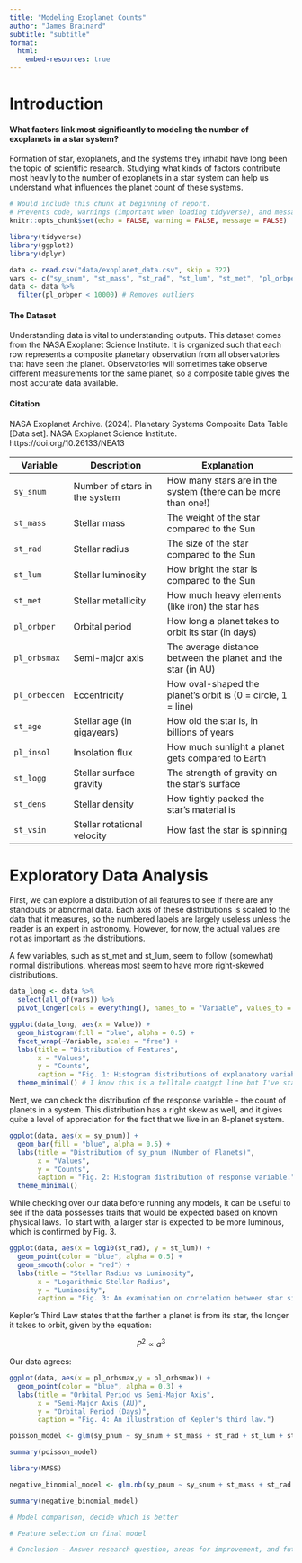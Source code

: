 ```yaml
---
title: "Modeling Exoplanet Counts"
author: "James Brainard"
subtitle: "subtitle"
format: 
  html:
    embed-resources: true
---
```


# Introduction

#### What factors link most significantly to modeling the number of exoplanets in a star system?

Formation of star, exoplanets, and the systems they inhabit have long been the topic of scientific research. Studying what kinds of factors contribute most heavily to the number of exoplanets in a star system can help us understand what influences the planet count of these systems.

```r
# Would include this chunk at beginning of report.
# Prevents code, warnings (important when loading tidyverse), and messages from outputting
knitr::opts_chunk$set(echo = FALSE, warning = FALSE, message = FALSE)
```

```r
library(tidyverse)
library(ggplot2)
library(dplyr)
```

```r
data <- read.csv("data/exoplanet_data.csv", skip = 322)
vars <- c("sy_snum", "st_mass", "st_rad", "st_lum", "st_met", "pl_orbper", "pl_orbsmax", "pl_orbeccen", "st_age", "pl_insol", "st_logg", "st_dens", "st_vsin")
data <- data %>%
  filter(pl_orbper < 10000) # Removes outliers
```


#### The Dataset
Understanding data is vital to understanding outputs. This dataset comes from the NASA Exoplanet Science Institute. It is organized such that each row represents a composite planetary observation from all observatories that have seen the planet. Observatories will sometimes take observe different measurements for the same planet, so a composite table gives the most accurate data available.

#### Citation
NASA Exoplanet Archive. (2024). Planetary Systems Composite Data Table [Data set]. NASA Exoplanet Science Institute. https://doi.org/10.26133/NEA13

| Variable      | Description                                | Explanation                                     |
|--------------|--------------------------------------------|----------------------------------------------------------------|
| `sy_snum`    | Number of stars in the system             | How many stars are in the system (there can be more than one!) |
| `st_mass`    | Stellar mass                              | The weight of the star compared to the Sun                     |
| `st_rad`     | Stellar radius                            | The size of the star compared to the Sun                       |
| `st_lum`     | Stellar luminosity                        | How bright the star is compared to the Sun                     |
| `st_met`     | Stellar metallicity                       | How much heavy elements (like iron) the star has               |
| `pl_orbper`  | Orbital period                            | How long a planet takes to orbit its star (in days)            |
| `pl_orbsmax` | Semi-major axis                           | The average distance between the planet and the star (in AU)   |
| `pl_orbeccen`| Eccentricity                              | How oval-shaped the planet’s orbit is (0 = circle, 1 = line)   |
| `st_age`     | Stellar age (in gigayears)                | How old the star is, in billions of years                      |
| `pl_insol`   | Insolation flux                           | How much sunlight a planet gets compared to Earth              |
| `st_logg`    | Stellar surface gravity                   | The strength of gravity on the star's surface                  |
| `st_dens`    | Stellar density                           | How tightly packed the star’s material is                      |
| `st_vsin`    | Stellar rotational velocity               | How fast the star is spinning                                  |

# Exploratory Data Analysis

First, we can explore a distribution of all features to see if there are any standouts or abnormal data. Each axis of these distributions is scaled to the data that it measures, so the numbered labels are largely useless unless the reader is an expert in astronomy. However, for now, the actual values are not as important as the distributions.

A few variables, such as st_met and st_lum, seem to follow (somewhat) normal distributions, whereas most seem to have more right-skewed distributions.

```r
data_long <- data %>%
  select(all_of(vars)) %>%
  pivot_longer(cols = everything(), names_to = "Variable", values_to = "Value")

ggplot(data_long, aes(x = Value)) +
  geom_histogram(fill = "blue", alpha = 0.5) +
  facet_wrap(~Variable, scales = "free") +
  labs(title = "Distribution of Features",
       x = "Values",
       y = "Counts",
       caption = "Fig. 1: Histogram distributions of explanatory variables.") +
  theme_minimal() # I know this is a telltale chatgpt line but I've started to just really like the theme
```

Next, we can check the distribution of the response variable - the count of planets in a system. This distribution has a right skew as well, and it gives quite a level of appreciation for the fact that we live in an 8-planet system.

```r
ggplot(data, aes(x = sy_pnum)) +
  geom_bar(fill = "blue", alpha = 0.5) +
  labs(title = "Distribution of sy_pnum (Number of Planets)",
       x = "Values",
       y = "Counts",
       caption = "Fig. 2: Histogram distribution of response variable.") +
  theme_minimal()
```

While checking over our data before running any models, it can be useful to see if the data possesses traits that would be expected based on known physical laws. To start with, a larger star is expected to be more luminous, which is confirmed by Fig. 3.

```r
ggplot(data, aes(x = log10(st_rad), y = st_lum)) +
  geom_point(color = "blue", alpha = 0.5) +
  geom_smooth(color = "red") +
  labs(title = "Stellar Radius vs Luminosity",
       x = "Logarithmic Stellar Radius",
       y = "Luminosity",
       caption = "Fig. 3: An examination on correlation between star size and luminosity.")
```

Kepler's Third Law states that the farther a planet is from its star, the longer it takes to orbit, given by the equation:

$$P^2 \propto a^3$$

Our data agrees:

```r
ggplot(data, aes(x = pl_orbsmax,y = pl_orbsmax)) +
  geom_point(color = "blue", alpha = 0.3) +
  labs(title = "Orbital Period vs Semi-Major Axis",
       x = "Semi-Major Axis (AU)",
       y = "Orbital Period (Days)",
       caption = "Fig. 4: An illustration of Kepler's third law.")
```


```r
poisson_model <- glm(sy_pnum ~ sy_snum + st_mass + st_rad + st_lum + st_met + pl_orbper + pl_orbsmax + pl_orbeccen + st_age + pl_insol + st_logg + st_dens + st_vsin, data = data, family = poisson)

summary(poisson_model)
```

```r
library(MASS)

negative_binomial_model <- glm.nb(sy_pnum ~ sy_snum + st_mass + st_rad + st_lum + st_met + pl_orbper + pl_orbsmax + pl_orbeccen + st_age + pl_insol + st_logg + st_dens + st_vsin, data = data)

summary(negative_binomial_model)
```

```r
# Model comparison, decide which is better
```

```r
# Feature selection on final model
```

```r
# Conclusion - Answer research question, areas for improvement, and future work
```
